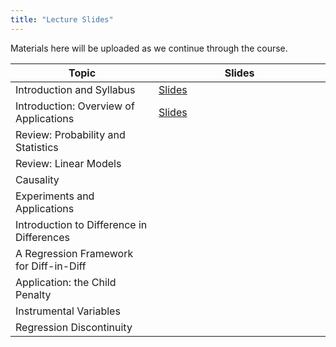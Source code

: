 ```yaml
---
title: "Lecture Slides"
---
```


Materials here will be uploaded as we continue through the course.

| Topic | Slides | 
| ----- | ------ |
| Introduction and Syllabus | [Slides](lectures/Intro-SyllabusOverview.qmd) |
| Introduction: Overview of Applications | [Slides](lectures/Intro-1-Applications.qmd) |
| Review: Probability and Statistics | |
| Review: Linear Models | |
| Causality | |
| Experiments and Applications | |
| Introduction to Difference in Differences | | 
| A Regression Framework for Diff-in-Diff | |
| Application: the Child Penalty | |
| Instrumental Variables | |
| Regression Discontinuity | |